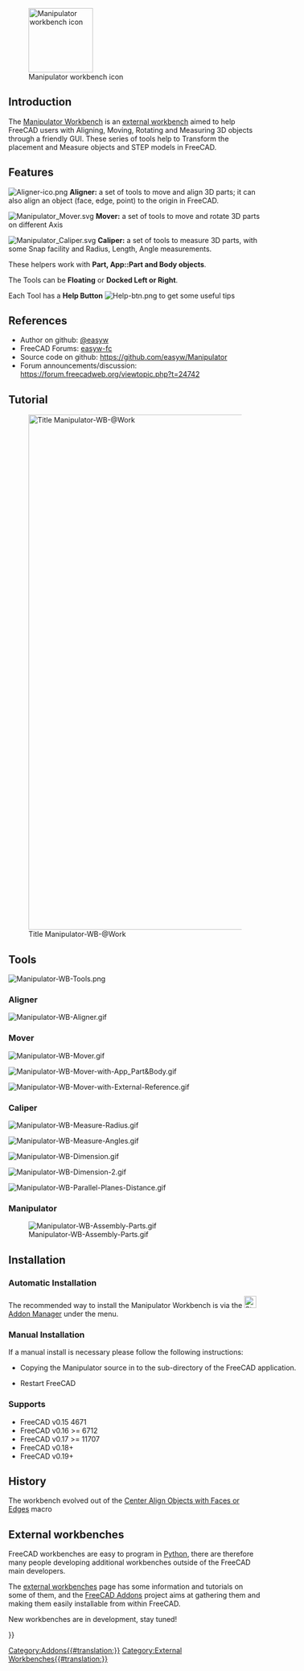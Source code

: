 <languages/>

[[Image:Manipulator_workbench_icon.svg|thumb|128px|Manipulator workbench icon]]

==Introduction==

{{TOCright}}

The [[Manipulator_Workbench|Manipulator Workbench]] is an [[External_workbenches|external workbench]] aimed to help FreeCAD users with Aligning, Moving, Rotating and Measuring 3D objects through a friendly GUI. These series of tools help to Transform the placement and Measure objects and STEP models in FreeCAD.

==Features==

[[File:Aligner-ico.png]] '''Aligner:''' a set of tools to move and align 3D parts; it can also align an object (face, edge, point) to the origin in FreeCAD.

[[File:Manipulator_Mover.svg]] '''Mover:'''  a set of tools to move and rotate 3D parts on different Axis

[[File:Manipulator_Caliper.svg]] '''Caliper:''' a set of tools to measure 3D parts, with some Snap facility and Radius, Length, Angle measurements. 

These helpers work with '''Part, App::Part and Body objects'''.

The Tools can be '''Floating''' or '''Docked Left or Right'''.

Each Tool has a '''Help Button''' [[File:Help-btn.png]] to get some useful tips

==References==

* Author on github: [https://github.com/easyw @easyw]
* FreeCAD Forums: [https://forum.freecadweb.org/memberlist.php?mode=viewprofile&u=6387 easyw-fc]
* Source code on github: https://github.com/easyw/Manipulator
* Forum announcements/discussion: https://forum.freecadweb.org/viewtopic.php?t=24742

== Tutorial ==

[[Image:Manipulator-WB-@Work.png|1024px|link=https://youtu.be/owGzsd1fyZc|alt=Manipulator-WB-@Work|Title Manipulator-WB-@Work]]

{{Caption|YouTube Tutorial [https://youtu.be/owGzsd1fyZc Manipulator WorkBench @Work]}}


==Tools==

[[Image:Manipulator-WB-Tools.png]]
{{Caption|Above: Manipulator workbench dialog. For a more detailed description see [https://github.com/easyw/Manipulator/blob/master/README.md README.md] on Github.}}


=== Aligner ===
[[Image:Manipulator-WB-Aligner.gif]]
{{Caption|Aligner: set of tools to move and align 3D parts; it can also align an object (face, edge, point) to the origin in FreeCAD}}

=== Mover ===
[[Image:Manipulator-WB-Mover.gif]]
{{Caption|Mover: set of tools to move and rotate 3D parts on different Axis}}

[[Image:Manipulator-WB-Mover-with-App_Part&Body.gif]]
{{Caption|Mover: Using App:Part and Body}}

[[Image:Manipulator-WB-Mover-with-External-Reference.gif]]
{{Caption|Mover: with External Reference}}


=== Caliper ===
[[Image:Manipulator-WB-Measure-Radius.gif]]
{{Caption|Caliper: measuring Radius}}

[[Image:Manipulator-WB-Measure-Angles.gif]]
{{Caption|Caliper: measuring Angles}}

[[Image:Manipulator-WB-Dimension.gif]]
{{Caption|Caliper: measuring Dimensions}}

[[Image:Manipulator-WB-Dimension-2.gif]]
{{Caption|Caliper: measuring Dimensions (cont.)}}

[[Image:Manipulator-WB-Parallel-Planes-Distance.gif]]
{{Caption|Caliper: parallel planes distance}}


=== Manipulator ===

[[Image:Manipulator-WB-Assembly-Parts.gif]]

==Installation==

===Automatic Installation===

The recommended way to install the Manipulator Workbench is via the [[Image:Std_AddonMgr.svg|24px|link=Std_AddonMgr]] [[Std_AddonMgr|Addon Manager]] under the {{MenuCommand|Tools → Addon Manager}} menu.

<div class="mw-collapsible mw-collapsed toccolours" style="width:600px">

===Manual Installation===

If a manual install is necessary please follow the following instructions: 

<div class="mw-collapsible-content">

* Copying the Manipulator source in to the {{FileName|Mod}} sub-directory of the FreeCAD application.

{{Code|code=
cd ~/.FreeCAD/Mod 
git clone https://github.com/easyw/Manipulator Manipulator
}}
* Restart FreeCAD
</div> <!-- END of collapsible div. do not remove! -->
</div> <!-- END of collapsible div. do not remove! -->

=== Supports ===

* FreeCAD v0.15 4671  
* FreeCAD v0.16 >= 6712  
* FreeCAD v0.17 >= 11707
* FreeCAD v0.18+
* FreeCAD v0.19+

== History ==

The workbench evolved out of the [[Macro_Center_Align_Objects_with_Faces_or_Edges|Center Align Objects with Faces or Edges]] macro

== External workbenches ==

FreeCAD workbenches are easy to program in [[Python|Python]], there are therefore many people developing additional workbenches outside of the FreeCAD main developers.

The [[External_workbenches|external workbenches]] page has some information and tutorials on some of them, and the [https://github.com/FreeCAD/FreeCAD-addons FreeCAD Addons] project aims at gathering them and making them easily installable from within FreeCAD.

New workbenches are in development, stay tuned!

{{Userdocnavi{{#translation:}}}}
[[Category:Addons{{#translation:}}]]
[[Category:External Workbenches{{#translation:}}]]
{{clear}}
